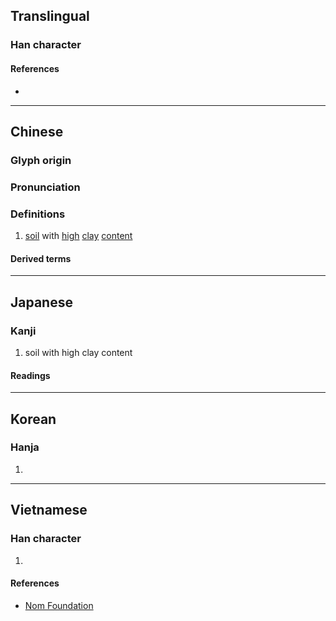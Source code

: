 {{character info/new}}
{{character info|0x2F853}}
==Translingual==

===Han character===
{{Han char|rn=32|rad=土|as=08|sn=11|four=44116|canj=GJBM|ids=⿰土直}}

====References====
* {{Han ref|kx=0231.050|dkj=05188|dj=0467.100|hdz=10450.030|uh=57F4|ud=22516|bh=D4B2|bd=54450}}

----

==Chinese==
{{zh-forms}}

===Glyph origin===
{{Han etym}}

===Pronunciation===
{{zh-pron
|m=zhí
|c=zik6
|mc=y
|oc=y
|cat=n
}}

===Definitions===
{{zh-hanzi}}

# [[soil]] with [[high]] [[clay]] [[content]]

====Derived terms====
{{zh-der|埴輪|冥行擿埴|壚埴|埴固|埏埴|擿埴索塗|斥埴}}

----

==Japanese==

===Kanji===
{{ja-kanji|grade=|rs=土08}}

# soil with high clay content

====Readings====
{{ja-readings
|on=しょく
|kun=はに-
}}

----

==Korean==

===Hanja===
{{ko-hanja|hangeul=[[식]],[[치]]||rv=sik, chi|mr=sik, ch'i}}

# {{rfdef|ko|sort=土08}}

----

==Vietnamese==

===Han character===
{{vi-hantu|thực|rs=土08}}

# {{rfdef|vi|sort=土08}}

====References====
* [http://nomfoundation.org/common/nom_details.php?codepoint=57f4 Nom Foundation]